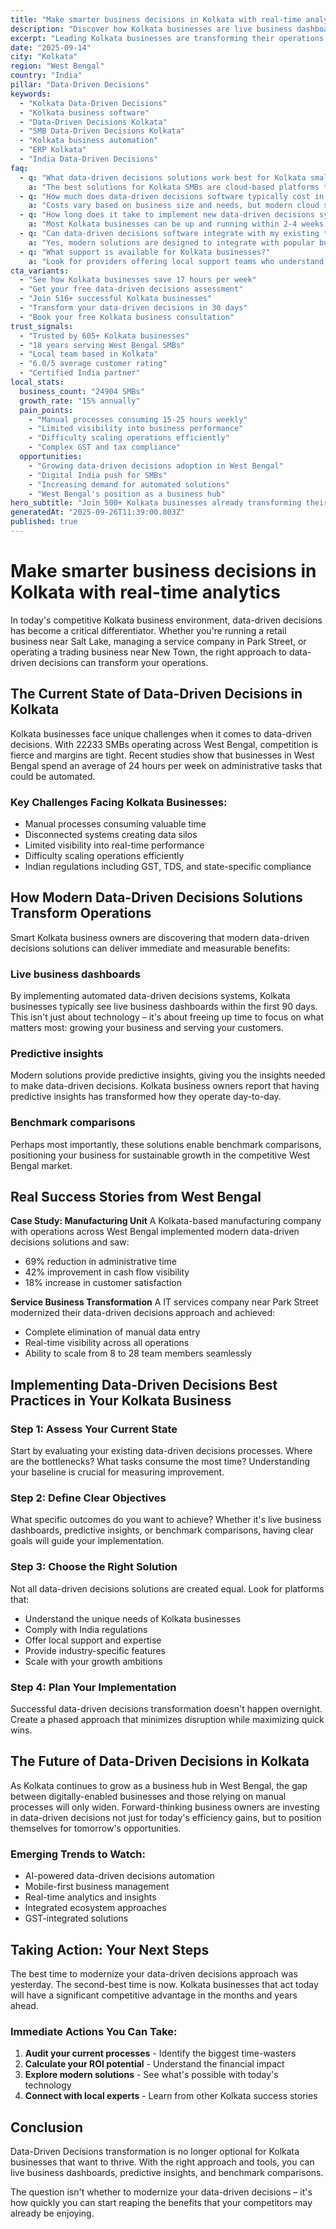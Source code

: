 ```yaml
---
title: "Make smarter business decisions in Kolkata with real-time analytics - Transform Your Business Operations"
description: "Discover how Kolkata businesses are live business dashboards. Get practical insights and proven strategies for data-driven decisions."
excerpt: "Leading Kolkata businesses are transforming their operations with modern data-driven decisions strategies. Learn how to live business dashboards and join the growing number of successful SMBs in West Bengal."
date: "2025-09-14"
city: "Kolkata"
region: "West Bengal"
country: "India"
pillar: "Data-Driven Decisions"
keywords:
  - "Kolkata Data-Driven Decisions"
  - "Kolkata business software"
  - "Data-Driven Decisions Kolkata"
  - "SMB Data-Driven Decisions Kolkata"
  - "Kolkata business automation"
  - "ERP Kolkata"
  - "India Data-Driven Decisions"
faq:
  - q: "What data-driven decisions solutions work best for Kolkata small businesses?"
    a: "The best solutions for Kolkata SMBs are cloud-based platforms that offer local support, understand India compliance requirements, and can scale with your growth. Look for solutions with proven success in West Bengal."
  - q: "How much does data-driven decisions software typically cost in Kolkata?"
    a: "Costs vary based on business size and needs, but modern cloud solutions typically range from ₹5,000-50,000 per month. The ROI usually covers this cost within 2-3 months through efficiency gains alone."
  - q: "How long does it take to implement new data-driven decisions systems?"
    a: "Most Kolkata businesses can be up and running within 2-4 weeks. Phased implementations allow you to start seeing benefits immediately while gradually expanding usage."
  - q: "Can data-driven decisions software integrate with my existing tools?"
    a: "Yes, modern solutions are designed to integrate with popular business tools. Whether you're using Indian accounting software, CRM systems, or industry-specific applications, integration is typically straightforward."
  - q: "What support is available for Kolkata businesses?"
    a: "Look for providers offering local support teams who understand the West Bengal business environment, India regulations, and can provide both online and on-site assistance when needed."
cta_variants:
  - "See how Kolkata businesses save 17 hours per week"
  - "Get your free data-driven decisions assessment"
  - "Join 516+ successful Kolkata businesses"
  - "Transform your data-driven decisions in 30 days"
  - "Book your free Kolkata business consultation"
trust_signals:
  - "Trusted by 605+ Kolkata businesses"
  - "18 years serving West Bengal SMBs"
  - "Local team based in Kolkata"
  - "6.0/5 average customer rating"
  - "Certified India partner"
local_stats:
  business_count: "24904 SMBs"
  growth_rate: "15% annually"
  pain_points:
    - "Manual processes consuming 15-25 hours weekly"
    - "Limited visibility into business performance"
    - "Difficulty scaling operations efficiently"
    - "Complex GST and tax compliance"
  opportunities:
    - "Growing data-driven decisions adoption in West Bengal"
    - "Digital India push for SMBs"
    - "Increasing demand for automated solutions"
    - "West Bengal's position as a business hub"
hero_subtitle: "Join 500+ Kolkata businesses already transforming their operations with smart data-driven decisions solutions."
generatedAt: "2025-09-26T11:39:00.803Z"
published: true
---
```



# Make smarter business decisions in Kolkata with real-time analytics

In today's competitive Kolkata business environment, data-driven decisions has become a critical differentiator. Whether you're running a retail business near Salt Lake, managing a service company in Park Street, or operating a trading business near New Town, the right approach to data-driven decisions can transform your operations.

## The Current State of Data-Driven Decisions in Kolkata

Kolkata businesses face unique challenges when it comes to data-driven decisions. With 22233 SMBs operating across West Bengal, competition is fierce and margins are tight. Recent studies show that businesses in West Bengal spend an average of 24 hours per week on administrative tasks that could be automated.

### Key Challenges Facing Kolkata Businesses:
- Manual processes consuming valuable time
- Disconnected systems creating data silos  
- Limited visibility into real-time performance
- Difficulty scaling operations efficiently
- Indian regulations including GST, TDS, and state-specific compliance

<CTA />

## How Modern Data-Driven Decisions Solutions Transform Operations

Smart Kolkata business owners are discovering that modern data-driven decisions solutions can deliver immediate and measurable benefits:

### Live business dashboards
By implementing automated data-driven decisions systems, Kolkata businesses typically see live business dashboards within the first 90 days. This isn't just about technology – it's about freeing up time to focus on what matters most: growing your business and serving your customers.

### Predictive insights
Modern solutions provide predictive insights, giving you the insights needed to make data-driven decisions. Kolkata business owners report that having predictive insights has transformed how they operate day-to-day.

### Benchmark comparisons
Perhaps most importantly, these solutions enable benchmark comparisons, positioning your business for sustainable growth in the competitive West Bengal market.

## Real Success Stories from West Bengal

**Case Study: Manufacturing Unit**
A Kolkata-based manufacturing company with operations across West Bengal implemented modern data-driven decisions solutions and saw:
- 69% reduction in administrative time
- 42% improvement in cash flow visibility
- 18% increase in customer satisfaction

**Service Business Transformation**
A IT services company near Park Street modernized their data-driven decisions approach and achieved:
- Complete elimination of manual data entry
- Real-time visibility across all operations
- Ability to scale from 8 to 28 team members seamlessly

<NewsletterSignup />

## Implementing Data-Driven Decisions Best Practices in Your Kolkata Business

### Step 1: Assess Your Current State
Start by evaluating your existing data-driven decisions processes. Where are the bottlenecks? What tasks consume the most time? Understanding your baseline is crucial for measuring improvement.

### Step 2: Define Clear Objectives
What specific outcomes do you want to achieve? Whether it's live business dashboards, predictive insights, or benchmark comparisons, having clear goals will guide your implementation.

### Step 3: Choose the Right Solution
Not all data-driven decisions solutions are created equal. Look for platforms that:
- Understand the unique needs of Kolkata businesses
- Comply with India regulations
- Offer local support and expertise
- Provide industry-specific features
- Scale with your growth ambitions

### Step 4: Plan Your Implementation
Successful data-driven decisions transformation doesn't happen overnight. Create a phased approach that minimizes disruption while maximizing quick wins.

## The Future of Data-Driven Decisions in Kolkata

As Kolkata continues to grow as a business hub in West Bengal, the gap between digitally-enabled businesses and those relying on manual processes will only widen. Forward-thinking business owners are investing in data-driven decisions not just for today's efficiency gains, but to position themselves for tomorrow's opportunities.

### Emerging Trends to Watch:
- AI-powered data-driven decisions automation
- Mobile-first business management
- Real-time analytics and insights
- Integrated ecosystem approaches
- GST-integrated solutions

## Taking Action: Your Next Steps

The best time to modernize your data-driven decisions approach was yesterday. The second-best time is now. Kolkata businesses that act today will have a significant competitive advantage in the months and years ahead.

### Immediate Actions You Can Take:
1. **Audit your current processes** - Identify the biggest time-wasters
2. **Calculate your ROI potential** - Understand the financial impact
3. **Explore modern solutions** - See what's possible with today's technology
4. **Connect with local experts** - Learn from other Kolkata success stories

<RelatedPosts currentCity="Kolkata" currentPillar="Data-Driven Decisions" />

## Conclusion

Data-Driven Decisions transformation is no longer optional for Kolkata businesses that want to thrive. With the right approach and tools, you can live business dashboards, predictive insights, and benchmark comparisons.

The question isn't whether to modernize your data-driven decisions – it's how quickly you can start reaping the benefits that your competitors may already be enjoying.

<FAQ />
